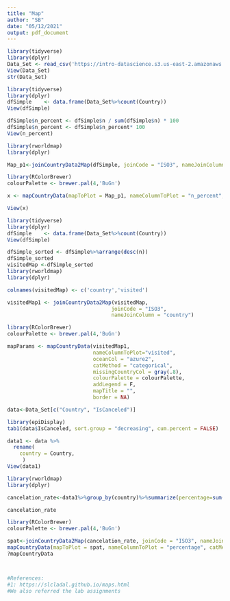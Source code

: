 ---
title: "Map"
author: "SB"
date: "05/12/2021"
output: pdf_document
---
```{r}

library(tidyverse)
library(dplyr)
Data_Set <- read_csv('https://intro-datascience.s3.us-east-2.amazonaws.com/Resort01.csv')
View(Data_Set)
str(Data_Set)

```


```{r}

library(tidyverse)
library(dplyr)
dfSimple	<- data.frame(Data_Set%>%count(Country))
View(dfSimple)

dfSimple$n_percent <- dfSimple$n / sum(dfSimple$n) * 100
dfSimple$n_percent <- dfSimple$n_percent* 100
View(n_percent)

library(rworldmap)
library(dplyr)

Map_p1<-joinCountryData2Map(dfSimple, joinCode = "ISO3", nameJoinColumn = "Country")

library(RColorBrewer)
colourPalette <- brewer.pal(4,'BuGn')

x <- mapCountryData(mapToPlot = Map_p1, nameColumnToPlot = "n_percent", catMethod = "fixedWidth", mapTitle = 'Minimum and Maximum Percentage of Travellers from the Country',colourPalette = colourPalette )

View(x)

```

```{r}
library(tidyverse)
library(dplyr)
dfSimple	<- data.frame(Data_Set%>%count(Country))
View(dfSimple)

dfSimple_sorted <- dfSimple%>%arrange(desc(n))
dfSimple_sorted
visitedMap <-dfSimple_sorted
library(rworldmap)
library(dplyr)

colnames(visitedMap) <- c('country','visited')

visitedMap1 <- joinCountryData2Map(visitedMap, 
                                  joinCode = "ISO3",
                                  nameJoinColumn = "country")

library(RColorBrewer)
colourPalette <- brewer.pal(4,'BuGn')

mapParams <- mapCountryData(visitedMap1, 
                            nameColumnToPlot="visited",
                            oceanCol = "azure2",
                            catMethod = "categorical",
                            missingCountryCol = gray(.8),
                            colourPalette = colourPalette,
                            addLegend = F,
                            mapTitle = "",
                            border = NA)


```



```{r}
data<-Data_Set[c("Country", "IsCanceled")]

library(epiDisplay)
tab1(data$IsCanceled, sort.group = "decreasing", cum.percent = FALSE)

data1 <- data %>% 
  rename(
    country = Country,
     )
View(data1)

library(rworldmap)
library(dplyr)

cancelation_rate<-data1%>%group_by(country)%>%summarize(percentage=sum(IsCanceled)/n())

cancelation_rate

library(RColorBrewer)
colourPalette <- brewer.pal(4,'BuGn')

spat<-joinCountryData2Map(cancelation_rate, joinCode = "ISO3", nameJoinColumn = "country")
mapCountryData(mapToPlot = spat, nameColumnToPlot = "percentage", catMethod = "fixedWidth", mapTitle = 'Percentage of Cancellations', colourPalette = colourPalette )
?mapCountryData



#References:
#1: https://slcladal.github.io/maps.html
#We also referred the lab assignments


```

